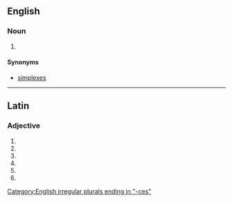 {{also|símplices}}
==English==

===Noun===
{{head|en|noun form}}

# {{lb|en|mathematics}} {{plural of|en|simplex}}

====Synonyms====
* [[simplexes]]

[[Category:English irregular plurals ending in "-ces"]]

----

==Latin==

===Adjective===
{{la-adj-form|simplicēs}}

# {{inflection of|la|simplex||nom|m|p}}
# {{inflection of|la|simplex||nom|f|p}}
# {{inflection of|la|simplex||acc|m|p}}
# {{inflection of|la|simplex||acc|f|p}}
# {{inflection of|la|simplex||voc|m|p}}
# {{inflection of|la|simplex||voc|f|p}}